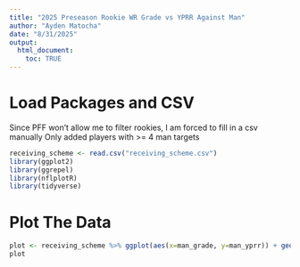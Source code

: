 ```yaml
---
title: "2025 Preseason Rookie WR Grade vs YPRR Against Man"
author: "Ayden Matocha"
date: "8/31/2025"
output:
  html_document:
    toc: TRUE
---
```


# Load Packages and CSV
Since PFF won't allow me to filter rookies, I am forced to fill in a csv manually
Only added players with >= 4 man targets
```r
receiving_scheme <- read.csv("receiving_scheme.csv")
library(ggplot2)
library(ggrepel)
library(nflplotR)
library(tidyverse)
```

# Plot The Data
```r
plot <- receiving_scheme %>% ggplot(aes(x=man_grade, y=man_yprr)) + geom_vline(xintercept = mean(ifelse(receiving_scheme$position == "WR" & receiving_scheme$man_tgt >= 4, receiving_scheme$man_grade, NA), na.rm = TRUE), color = "red", linetype = "dashed") + geom_hline(yintercept = mean(ifelse(receiving_scheme$position == "WR" & receiving_scheme$man_tgt >= 4, receiving_scheme$man_yprr, NA), na.rm = TRUE), color = "red", linetype = "dashed") + geom_text_repel(aes(label = player), vjust = -0.5, hjust = 0.5, size = 2, max.overlaps = 20) + scale_size_continuous(range = c(2, 4)) + geom_nfl_logos(aes(team_abbr = team), width = 0.02) + ylab("YPRR vs Man") + xlab("Receiving Grade vs Man (PFF)") + labs(caption = "Data: PFF") + theme(plot.caption = element_text(size = 10, hjust = 1, vjust = 1, color = "gray40"))
plot
```

